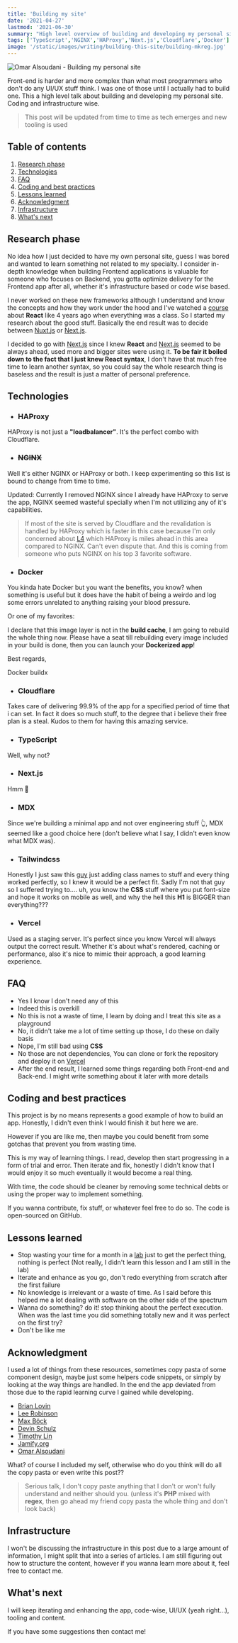 ```yaml
---
title: 'Building my site'
date: '2021-04-27'
lastmod: '2021-06-30'
summary: "High level overview of building and developing my personal site, coding and infrastructure wise. Lessons learned and acknowledgments to resources I used varying from tutorials to personal portfolios that I liked their design"
tags: ['TypeScript','NGINX','HAProxy','Next.js','Cloudflare','Docker']
image: '/static/images/writing/building-this-site/building-mkreg.jpg'
---
```


![Omar Alsoudani - Building my personal site](/static/images/writing/building-this-site/building-mkreg.jpg)

Front-end is harder and more complex than what most programmers who don't do any UI/UX stuff think. I was one of those until I actually had to build one. This a high level talk about building and developing my personal site. Coding and infrastructure wise.

> This post will be updated from time to time as tech emerges and new tooling is used

## Table of contents

1.  [Research phase](/writing/building-my-site#research-phase)
2.  [Technologies](/writing/building-my-site#technologies)
3.  [FAQ](/writing/building-my-site#faq)
4.  [Coding and best practices](/writing/building-my-site#coding-and-best-practices)
5.  [Lessons learned](/writing/building-my-site#lessons-learned)
6.  [Acknowledgment](/writing/building-my-site#acknowledgment)
7.  [Infrastructure](/writing/building-my-site#infrastructure)
8.  [What's next](/writing/building-my-site#whats-next)

## Research phase

No idea how I just decided to have my own personal site, guess I was bored and wanted to learn something not related to my specialty. I consider in-depth knowledge when building Frontend applications is valuable for someone who focuses on Backend, you gotta optimize delivery for the Frontend app after all, whether it's infrastructure based or code wise based.

I never worked on these new frameworks although I understand and know the concepts and how they work under the hood and I've watched a [course](https://www.udemy.com/course/react-the-complete-guide-incl-redux/) about **React** like 4 years ago when everything was a class. So I started my research about the good stuff. Basically the end result was to decide between [Nuxt.js](https://nuxtjs.org/) or [Next.js](https://nextjs.org/). 

I decided to go with  [Next.js](https://nextjs.org/) since I knew **React** and [Next.js](https://nextjs.org/) seemed to be always ahead, used more and bigger sites were using it. **To be fair it boiled down to the fact that I just knew React syntax**, I don't have that much free time to learn another syntax, so you could say the whole research thing is baseless and the result is just a matter of personal preference.

## Technologies

- ### HAProxy

HAProxy is not just a **"loadbalancer"**. It's the perfect combo with Cloudflare.

- ###  ~~NGINX~~ ###

Well it's either NGINX or HAProxy or both. I keep experimenting so this list is bound to change from time to time.

Updated: Currently I removed NGINX since I already have HAProxy to serve the app, NGINX seemed wasteful specially when I'm not utilizing any of it's capabilities.

> If most of the site is served by Cloudflare and the revalidation is handled by HAProxy which is faster in this case because I'm only concerned about [L4](https://en.wikipedia.org/wiki/OSI_model) which HAProxy is miles ahead in this area compared to NGINX. Can't even dispute that. And this is coming from someone who puts NGINX on his top 3 favorite software.

- ### Docker

You kinda hate Docker but you want the benefits, you know? when something is useful but it does have the habit of being a weirdo and log some errors unrelated to anything raising your blood pressure. 

Or one of my favorites: 

I declare that this image layer is not in the **build cache**, I am going to rebuild the whole thing now. Please have a seat till rebuilding every image included in your build is done, then you can launch your **Dockerized app**!

Best regards, 

Docker buildx

- ### Cloudflare

Takes care of delivering 99.9% of the app for a specified period of time that i can set. In fact it does so much stuff, to the degree that i believe their free plan is a steal. Kudos to them for having this amazing service. 

- ### TypeScript

Well, why not?

- ### Next.js

Hmm 🤔

- ### MDX

Since we're building a minimal app and not over engineering stuff 👆, MDX seemed like a good choice here (don't believe what I say, I didn't even know what MDX was).

- ### Tailwindcss

Honestly I just saw this [guy](https://www.youtube.com/channel/UCy1H38XrN7hi7wHSClfXPqQ) just adding class names to stuff and every thing worked perfectly, so I knew it would be a perfect fit. Sadly I'm not that guy so I suffered trying to.... uh, you know the **CSS** stuff where you put font-size and hope it works on mobile as well, and why the hell this **H1** is BIGGER than everything???

- ### Vercel

Used as a staging server. It's perfect since you know Vercel will always output the correct result. Whether it's about what's rendered, caching or performance, also it's nice to mimic their approach, a good learning experience. 

## FAQ

- Yes I know I don't need any of this
- Indeed this is overkill
- No this is not a waste of time, I learn by doing and I treat this site as a playground
- No, it didn't take me a lot of time setting up those, I do these on daily basis
- Nope, I'm still bad using **CSS**
- No those are not dependencies, You can clone or fork the repository and deploy it on [Vercel](https://vercel.com/)
- After the end result, I learned some things regarding both Front-end and Back-end. I might write something about it later with more details

## Coding and best practices

This project is by no means represents a good example of how to build an app. Honestly, I didn't even think I would finish it but here we are.

However if you are like me, then maybe you could benefit from some gotchas that prevent you from wasting time.

This is my way of learning things. I read, develop then start progressing in a form of trial and error. Then iterate and fix, honestly I didn't know that I would enjoy it so much eventually it would become a real thing.

With time, the code should be cleaner by removing some technical debts or using the proper way to implement something. 

If you wanna contribute, fix stuff, or whatever feel free to do so. The code is open-sourced on GitHub.

<Card 
    title="omaralsoudanii/mkreg.dev"
    desc="Omar Alsoudani personal site https://mkreg.dev/"
    url="https://github.com/omaralsoudanii/mkreg.dev"
    icon="Github"
/>

## Lessons learned

- Stop wasting your time for a month in a [lab](https://rsms.me/inter/lab/) just to get the perfect thing, nothing is perfect (Not really, I didn't learn this lesson and I am still in the lab)
- Iterate and enhance as you go, don't redo everything from scratch after the first failure
- No knowledge is irrelevant or a waste of time. As I said before this helped me a lot dealing with software on the other side of the spectrum
- Wanna do something? do it! stop thinking about the perfect execution. When was the last time you did something totally new and it was perfect on the first try?
- Don't be like me

## Acknowledgment

I used a lot of things from these resources, sometimes copy pasta of some component design, maybe just some helpers code snippets, or simply by looking at the way things are handled. In the end the app deviated from those due to the rapid learning curve I gained while developing.

- [Brian Lovin](https://brianlovin.com/)
- [Lee Robinson](https://leerob.io/)
- [Max Böck](https://mxb.dev/)
- [Devin Schulz](https://devinschulz.com/)
- [Timothy Lin](https://tailwind-nextjs-starter-blog.vercel.app/)
- [Jamify.org](https://www.jamify.org/)
- [Omar Alsoudani](https://mkreg.dev/)

What? of course I included my self, otherwise who do you think will do all the copy pasta or even write this post??

> Serious talk, I don't copy paste anything that I don't or won't fully understand and neither should you. (unless it's **PHP** mixed with **regex**, then go ahead my friend copy pasta the whole thing and don't look back)

## Infrastructure

I won't be discussing the infrastructure in this post due to a large amount of information, I might split that into a series of articles. I am still figuring out how to structure the content, however if you wanna learn more about it, feel free to contact me.

## What's next

I will keep iterating and enhancing the app, code-wise, UI/UX (yeah right...), tooling and content.

If you have some suggestions then contact me!